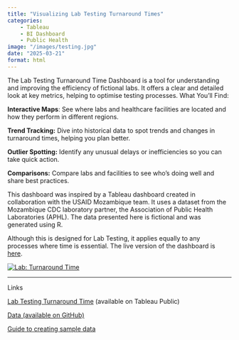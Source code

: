 ```yaml
---
title: "Visualizing Lab Testing Turnaround Times"
categories: 
    - Tableau
    - BI Dashboard
    - Public Health
image: "/images/testing.jpg"
date: "2025-03-21"
format: html
---
```


The Lab Testing Turnaround Time Dashboard is a tool for understanding and improving the efficiency of fictional labs. It offers a clear and detailed look at key metrics, helping to optimise testing processes. What You'll Find:

**Interactive Maps**: See where labs and healthcare facilities are located and how they perform in different regions.

**Trend Tracking:** Dive into historical data to spot trends and changes in turnaround times, helping you plan better.

**Outlier Spotting:** Identify any unusual delays or inefficiencies so you can take quick action.

**Comparisons:** Compare labs and facilities to see who's doing well and share best practices.

This dashboard was inspired by a Tableau dashboard created in collaboration with the USAID Mozambique team. It uses a dataset from the Mozambique CDC laboratory partner, the Association of Public Health Laboratories (APHL). The data presented here is fictional and was generated using R.

Although this is designed for Lab Testing, it applies equally to any processes where time is essential. The live version of the dashboard is [here](https://public.tableau.com/app/profile/kirstin.lyon5886/viz/LabProcessingTimesDemo/LabTurnaroundTime).

::: {#viz1742585743164 .tableauPlaceholder style="position: relative"}
<noscript><a href='#'><img src="https://public.tableau.com/static/images/La/LabProcessingTimesDemo/LabTurnaroundTime/1_rss.png" alt="Lab: Turnaround Time " style="border: none"/></a></noscript>

<object class="tableauViz" style="display:none;">

<param name='host_url' value='https%3A%2F%2Fpublic.tableau.com%2F' /> <param name='embed_code_version' value='3' /> <param name='path' value='views&#47;LabProcessingTimesDemo&#47;LabTurnaroundTime?:language=en-GB&amp;:embed=true&amp;:sid=&amp;:redirect=auth' /> <param name='toolbar' value='yes' /><param name='static_image' value='https:&#47;&#47;public.tableau.com&#47;static&#47;images&#47;La&#47;LabProcessingTimesDemo&#47;LabTurnaroundTime&#47;1.png' /> <param name='animate_transition' value='yes' /><param name='display_static_image' value='yes' /><param name='display_spinner' value='yes' /><param name='display_overlay' value='yes' /><param name='display_count' value='yes' /><param name='language' value='en-GB' />

</object>
:::


```{=html}
<script type='text/javascript'>
    var divElement = document.getElementById('viz1742585743164');
    var vizElement = divElement.getElementsByTagName('object')[0];
    var targetWidth = 800; // Set your target width
    var originalWidth = 1600; // Original width
    var originalHeight = 3927; // Original height

    // Calculate scale ratio
    var scaleRatio = targetWidth / originalWidth;

    // Apply scale transformation
    vizElement.style.transform = 'scale(' + scaleRatio + ')';
    vizElement.style.transformOrigin = 'top left'; // Keep the scaling aligned to the top left
    vizElement.style.width = originalWidth + 'px'; // Maintain original width
    vizElement.style.height = originalHeight + 'px'; // Maintain original height
    vizElement.style.overflow = 'hidden'; // Hide any overflow

    var scriptElement = document.createElement('script');
    scriptElement.src = 'https://public.tableau.com/javascripts/api/viz_v1.js';
    vizElement.parentNode.insertBefore(scriptElement, vizElement);
</script>
```

------------------------------------------------------------------------

Links

[Lab Testing Turnaround Time](https://public.tableau.com/app/profile/kirstin.lyon5886/viz/LabProcessingTimesDemo/LabTurnaroundTime) (available on Tableau Public)

[Data (available on GitHub)](https://github.com/KirstinLyon/lab_times)

[Guide to creating sample data](/posts/blog/lab_times_data_example.html)
